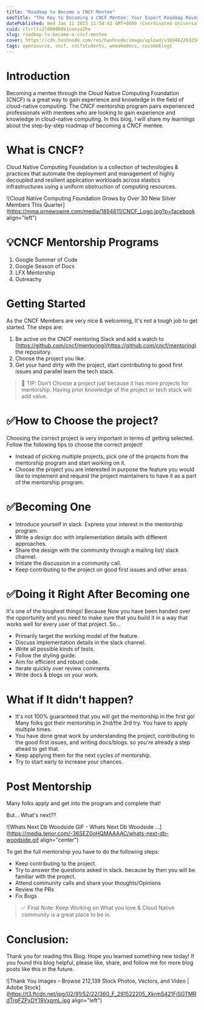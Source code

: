 ```yaml
---
title: "Roadmap to Become a CNCF Mentee"
seoTitle: "The Key to Becoming a CNCF Mentee: Your Expert Roadmap Revealed"
datePublished: Wed Jan 11 2023 11:54:42 GMT+0000 (Coordinated Universal Time)
cuid: clcrlts2l000008k1coeya2he
slug: roadmap-to-become-a-cncf-mentee
cover: https://cdn.hashnode.com/res/hashnode/image/upload/v1694622632566/d6fb0f8e-3a28-415c-a310-50dc0fd5bf76.png
tags: opensource, cncf, cncfstudents, wemakedevs, cocodeblogs
---
```


# Introduction

Becoming a mentee through the Cloud Native Computing Foundation (CNCF) is a great way to gain experience and knowledge in the field of cloud-native computing. The CNCF mentorship program pairs experienced professionals with mentees who are looking to gain experience and knowledge in cloud-native computing. In this blog, I will share my learnings about the step-by-step roadmap of becoming a CNCF mentee.

# What is CNCF?

Cloud Native Computing Foundation is a collection of technologies & practices that automate the deployment and management of highly decoupled and resilient application workloads across elastics infrastructures using a uniform obstruction of computing resources.

![Cloud Native Computing Foundation Grows by Over 30 New Silver Members This  Quarter](https://mma.prnewswire.com/media/1894611/CNCF_Logo.jpg?p=facebook align="left")

# 💡CNCF Mentorship Programs

1. Google Summer of Code
2. Google Season of Docs
3. LFX Mentorship
4. Outreachy

# Getting Started

As the CNCF Members are very nice & welcoming, It's not a tough job to get started. The steps are:

1. Be active on the CNCF mentoring Slack and add a watch to [https://github.com/cncf/mentoring](https://github.com/cncf/mentoring) the repository.
2. Choose the project you like.
3. Get your hand dirty with the project, start contributing to good first issues and parallel learn the tech stack.

> 🔮 TIP: Don't Choose a project just because it has more projects for mentorship. Having prior knowledge of the project or tech stack will add value.

# ✅How to Choose the project?

Choosing the correct project is very important in terms of getting selected. Follow the following tips to choose the correct project!

- Instead of picking multiple projects, pick one of the projects from the mentorship program and start working on it.
- Choose the project you are interested in purpose the feature you would like to implement and request the project maintainers to have it as a part of the mentorship program.

# ✅Becoming One

- Introduce yourself in slack. Express your interest in the mentorship program.
- Write a design doc with implementation details with different approaches.
- Share the design with the community through a mailing list/ slack channel.
- Initiate the discussion in a community call.
- Keep contributing to the project on good first issues and other areas.

# ✅Doing it Right After Becoming one

It's one of the toughest things! Because Now you have been handed over the opportunity and you need to make sure that you build it in a way that works well for every user of that project. So...

- Primarily target the working model of the feature.
- Discuss implementation details in the slack channel.
- Write all possible kinds of tests.
- Follow the styling guide.
- Aim for efficient and robust code.
- Iterate quickly over review comments.
- Write docs & blogs on your work.

# What if It didn't happen?

- It's not 100% guaranteed that you will get the mentorship in the first go! Many folks got their mentorship in 2nd/the 3rd try. You have to apply multiple times.
- You have done great work by understanding the project, contributing to the good first issues, and writing docs/blogs. so you're already a step ahead to get that.
- Keep applying them for the next cycles of mentorship.
- Try to start early to increase your chances.

# Post Mentorship

Many folks apply and get into the program and complete that!

But... What's next??

![Whats Next Db Woodside GIF - Whats Next Db Woodside ...](https://media.tenor.com/-36SEZ0oHQMAAAAC/whats-next-db-woodside.gif align="center")

To get the full mentorship you have to do the following steps:

- Keep contributing to the project.
- Try to answer the questions asked in slack. because by then you will be familiar with the project.
- Attend community calls and share your thoughts/Opinions
- Review the PRs
- Fix Bugs

> ✅ Final Note: Keep Working on What you love & Cloud Native community is a great place to be in.

# **Conclusion:**

Thank you for reading this Blog. Hope you learned something new today! If you found this blog helpful, please like, share, and follow me for more blog posts like this in the future.

![Thank You Images – Browse 212,139 Stock Photos, Vectors, and Video | Adobe  Stock](https://t3.ftcdn.net/jpg/02/91/52/22/360_F_291522205_XkrmS421FjSGTMRdTrqFZPxDY19VxpmL.jpg align="left")
